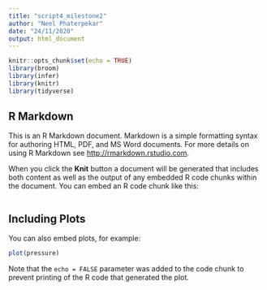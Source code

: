 ```yaml
---
title: "script4_milestone2"
author: "Neel Phaterpekar"
date: "24/11/2020"
output: html_document
---
```


```r
knitr::opts_chunk$set(echo = TRUE)
library(broom)
library(infer)
library(knitr)
library(tidyverse)
```

## R Markdown

This is an R Markdown document. Markdown is a simple formatting syntax for authoring HTML, PDF, and MS Word documents. For more details on using R Markdown see <http://rmarkdown.rstudio.com>.

When you click the **Knit** button a document will be generated that includes both content as well as the output of any embedded R code chunks within the document. You can embed an R code chunk like this:

```r

```

## Including Plots

You can also embed plots, for example:

```r
plot(pressure)
```

Note that the `echo = FALSE` parameter was added to the code chunk to prevent printing of the R code that generated the plot.
